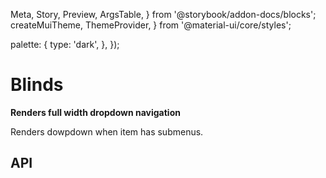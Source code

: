   Meta,
  Story,
  Preview,
  ArgsTable,
} from '@storybook/addon-docs/blocks';
  createMuiTheme,
  ThemeProvider,
} from '@material-ui/core/styles';

  palette: {
    type: 'dark',
  },
});

<Meta title="Navigation/Blinds" component={Blinds} />

# Blinds

**Renders full width dropdown navigation**

Renders dowpdown when item has submenus.

<Preview>
  <Story name="Dark">
    <ThemeProvider theme={darkTheme}>
      <AppBar position="absolute" color="transparent">
        <Blinds items={items} />
      </AppBar>
      <Box m={-2}>
        <Mast />
      </Box>
    </ThemeProvider>
  </Story>
</Preview>

<Preview>
  <Story name="Light">
    <ThemeProvider>
      <Box position="relative" zIndex="10">
        <Blinds items={items} />
      </Box>
      <Box mx={-2}>
        <Mast />
      </Box>
    </ThemeProvider>
  </Story>
</Preview>

## API

<ArgsTable of={Blinds} />
